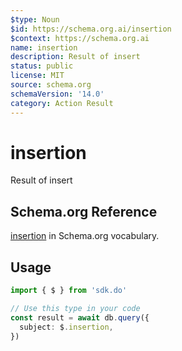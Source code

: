```yaml
---
$type: Noun
$id: https://schema.org.ai/insertion
$context: https://schema.org.ai
name: insertion
description: Result of insert
status: public
license: MIT
source: schema.org
schemaVersion: '14.0'
category: Action Result
---
```


# insertion

Result of insert

## Schema.org Reference

[insertion](https://schema.org/InsertAction) in Schema.org vocabulary.

## Usage

```typescript
import { $ } from 'sdk.do'

// Use this type in your code
const result = await db.query({
  subject: $.insertion,
})
```
